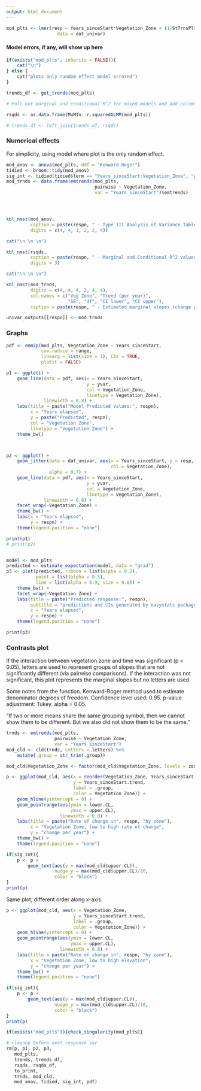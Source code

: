 ```yaml
---
output: html_document
---
```



```r
mod_plts <- lmer(resp ~ Years_sinceStart*Vegetation_Zone + (1|StTrnsPlt),
                   data = dat_univar)
```


#### Model errors, if any, will show up here  


```r
if(exists("mod_plts", inherits = FALSE)){
    cat("\n")
} else {
    cat("plots only random effect model errored")
}
```

```r
trends_df <- get_trends(mod_plts)
```

```r
# Pull out marginal and conditional R^2 for mixed models and add columns to df  

rsqds <- as.data.frame(MuMIn::r.squaredGLMM(mod_plts))

# trends_df <- left_join(trends_df, rsqds)
```



### Numerical effects  

For simplicity, using model where plot is the only random effect.

```r
mod_anov <- anova(mod_plts, ddf = "Kenward-Roger")
tidied <- broom::tidy(mod_anov)
sig_int <- tidied[tidied$term == "Years_sinceStart:Vegetation_Zone", "p.value"] < 0.05
mod_trnds <- data.frame(emtrends(mod_plts, 
                                 pairwise ~ Vegetation_Zone, 
                                 var = "Years_sinceStart")$emtrends)




kbl_nmst(mod_anov, 
         caption = paste(respn, " - Type III Analysis of Variance Table, using Kenward-Rogers method"),
         digits = c(4, 4, 1, 2, 2, 4))  
```

```r
cat("\n \n \n")

kbl_nmst(rsqds,
         caption = paste(respn, " - Marginal and Conditional R^2 values"),
         digits = 3)
```

```r
cat("\n \n \n")

kbl_nmst(mod_trnds, 
         digits = c(4, 4, 4, 2, 4, 4), 
         col.names = c("Veg Zone", "Trend (per year)",
                       "SE", "df", "CI lower", "CI upper"),
         caption = paste(respn, " - Estimated marginal slopes (change per year for each zone)")) 

univar_outputs[[respn]] <- mod_trnds
```


### Graphs  

```r
pdf <- emmip(mod_plts, Vegetation_Zone ~ Years_sinceStart,
             cov.reduce = range,
             linearg = list(size = 1), CIs = TRUE,
             plotit = FALSE)

p1 <- ggplot() +
    geom_line(data = pdf, aes(x = Years_sinceStart,
                              y = yvar,
                              col = Vegetation_Zone,
                              linetype = Vegetation_Zone),
              linewidth = 0.8) +
    labs(title = paste("Model Predicted Values:", respn),
         x = "Years elapsed", 
         y = paste("Predicted", respn),
         col = "Vegetation Zone",
         linetype = "Vegetation Zone") +
    theme_bw()



p2 <- ggplot() +
    geom_jitter(data = dat_univar, aes(x = Years_sinceStart, y = resp,
                                       col = Vegetation_Zone),
                alpha = 0.7) +
    geom_line(data = pdf, aes(x = Years_sinceStart,
                              y = yvar,
                              col = Vegetation_Zone,
                              linetype = Vegetation_Zone),
              linewidth = 0.8) +
    facet_wrap(~Vegetation_Zone) +
    theme_bw() +
    labs(x = "Years elapsed",
         y = respn) +
    theme(legend.position = "none")

print(p1)
# print(p2)


model <- mod_plts
predicted <- estimate_expectation(model, data = "grid")
p3 <- plot(predicted, ribbon = list(alpha = 0.2),
           point = list(alpha = 0.5),
           line = list(alpha = 0.9, size = 0.8)) + 
    theme_bw() +
    facet_wrap(~Vegetation_Zone) + 
    labs(title = paste("Predicted response:", respn),
         subtitle = "predictions and CIs generated by easystats packages",
         x = "Years elapsed",
         y = respn) +
    theme(legend.position = "none")

print(p3)
```


### Contrasts plot  

If the interaction between vegetation zone and time was significant (p < 0.05), letters are used to represent groups of slopes that are not significantly different (via pairwise comparisons). If the interaction was not significant, this plot represents the marginal slopes but no letters are used.

Some notes from the function. Kenward-Roger method used to estimate denominator degrees of freedom. Confidence level used: 0.95. p-value adjustment: Tukey. alpha = 0.05.  

"If two or more means share the same grouping symbol,
      then we cannot show them to be different.
      But we also did not show them to be the same."

```r
trnds <- emtrends(mod_plts, 
                  pairwise ~ Vegetation_Zone, 
                  var = "Years_sinceStart")
mod_cld <- cld(trnds, Letters = letters) %>% 
    mutate(.group = str_trim(.group))

mod_cld$Vegetation_Zone <- factor(mod_cld$Vegetation_Zone, levels = zone_factor)

p <- ggplot(mod_cld, aes(x = reorder(Vegetation_Zone, Years_sinceStart.trend),
                         y = Years_sinceStart.trend,
                         label = .group,
                         color = Vegetation_Zone)) +
    geom_hline(yintercept = 0) +
    geom_pointrange(aes(ymin = lower.CL, 
                        ymax = upper.CL),
                    linewidth = 0.8) +
    labs(title = paste("Rate of change in", respn, "by zone"),
         x = "Vegetation Zone, low to high rate of change",
         y = "change per year") +
    theme_bw() +
    theme(legend.position = "none")

if(sig_int){
    p <- p +
        geom_text(aes(y = max(mod_cld$upper.CL)),
                  nudge_y = max(mod_cld$upper.CL)/10,
                  color = "black")
}
print(p)
```

Same plot, different order along x-axis.  

```r
p <- ggplot(mod_cld, aes(x = Vegetation_Zone,
                         y = Years_sinceStart.trend,
                         label = .group,
                         color = Vegetation_Zone)) +
    geom_hline(yintercept = 0) +
    geom_pointrange(aes(ymin = lower.CL, 
                        ymax = upper.CL),
                    linewidth = 0.8) +
    labs(title = paste("Rate of change in", respn, "by zone"),
         x = "Vegetation Zone, low to high elevation",
         y = "change per year") +
    theme_bw() +
    theme(legend.position = "none")

if(sig_int){
    p <- p +
        geom_text(aes(y = max(mod_cld$upper.CL)),
                  nudge_y = max(mod_cld$upper.CL)/10,
                  color = "black")
}
print(p)
```



```r
if(exists("mod_plts")){check_singularity(mod_plts)}
```


```r
# cleanup before next response var
rm(p, p1, p2, p3,
   mod_plts,
   trends, trends_df,
   rsqds, rsqds_df, 
   to_print,
   trnds, mod_cld,
   mod_anov, tidied, sig_int, pdf)
```

